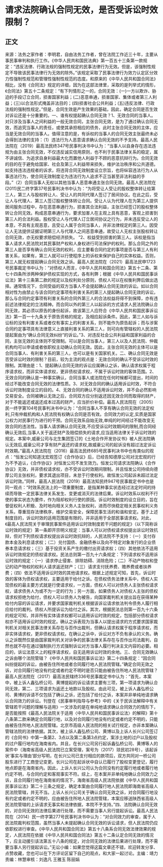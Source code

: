 # 请求法院确认合同无效，是否受诉讼时效限制？
## 正文
来源：法务之家作者：李明君，自由法务工作者，曾在法院工作近三十年，主要从事民事审判和执行工作。《中华人民共和国民法典》第一百五十三条第一款规定：“违反法律、行政法规的强制性规定的民事法律行为无效。但是，该强制性规定不导致该民事法律行为无效的除外。”该规定采取了民事法律行为效力认定区分效力性强制性规范和管理性强制性规范的态度。和原来的《中华人民共和国合同法》相比，没有《合同法》规定的详细，因为在这部法律里，采取的是列举式的情形，《合同法》第五十二条规定：“有下列情形之一的，合同无效：(一)一方以欺诈、胁迫的手段订立合同，损害国家利益；(二)恶意串通，损害国家、集体或者第三人利益；(三)以合法形式掩盖非法目的；(四)损害社会公共利益；(五)违反法律、行政法规的强制性规定。”但是，合同生效是产生效果的基础，因此，确定合同是否生效对诉讼还是十分重要的。一、谁有权提起确认合同无效？1、无效合同的当事人。对只涉及当事人之间利益的一般无效合同，主张合同无效，是为了通过确认合同无效，而追究当事人的责任，或使其承担相应的债务，此时主张合同无效的主体，应当是无效合同的当事人。值得注意的是，有诉权的当事人的合同无效主张最终未必会得到法律的支持：（1）违法行为人恶意请求确认合同无效的不予支持。最高人民法院在（2019）最高法民终347号民事判决书中认为：“当事人以自身存在违法违规为由主张合同无效，不仅违反诚实信用原则，也不利于民事法律关系的稳定，属不讲诚信、为追求自身利益最大化而置他人利益于不顾的恶意抗辩行为。合同无效的目的在于避免给国家、社会及第三人利益带来损失，维护法治秩序和公共道德。如支持违法违规者的诉求，将违背合同无效制度设立宗旨，也将纵容违法行为人从事违法行为，使合同无效制度沦为违法行为人追求不正当甚至非法利益的手段。”（2）合同当事人无权以其他当事人恶意串通主张合同无效。最高人民法院在 (2011)民二终字第37号民事判决书中认为：“为将受让人受让的股权整体转让给第三人，第三人与股权转让人、受让人的共同代理人签订了居间协议。在此之后，受让人与代理人、第三人签订股权整体转让合同。受让人认为代理人在为第三人提供居间服务过程中，存在恶意串通行为，损害其合法利益，主张已经签订的股权整体转让合同无效。构成恶意串通行为，要求加害人在主观上具有恶意，客观上损害到第三人的合法利益。股权受让人与代理人订立居间协议之行为，并未违反受让人的本意，不具有主观恶意，且受让人属于合同当事人，并非法律规定的第三人。因受让人无法提供证据证明第三人与代理人之间恶意串通，故受让人无权主张股权转让合同无效，亦无权要求赔偿经济损失。 ”2、权益受到损害的第三人。诉权是指当事人请求人民法院对其民事财产权和人身权进行司法保护的权利。那么合同之外的第三人是否享有确认合同无效的权利，应主要看合同约定的事项是否与第三人有利害关系，如果有，第三人就可以行使程序上的诉权来保护自己的实体权益。否则，第三人就无权提起确认合同无效之诉。最高人民法院在（2021）最高法民申1723号民事裁定书中认为：“对债权人而言，《中华人民共和国合同法》第五十二条、第七十四条所涉两种保护债权实现的方式，各有利弊；根据《中华人民共和国民事诉讼法》第十三条第二款的规定以及权利处分原则，债权人可以在权衡利弊后做出选择。通常情况下，合同受益的双方当事人不会提起确认合同无效的诉讼。如以合同相对性为由禁止与该合同约定事项有利害关系的第三人提起确认合同无效的诉讼，那么与合同约定事项有利害关系的合同外第三人的合法权益将得不到保障，亦有违前述法律规定的立法精神。而合同以外的第三人以起诉的方式请求人民法院确认合同无效，其必须以原告的身份起诉，故该第三人应符合《中华人民共和国民事诉讼法》第一百一十九条关于原告资格的规定，及相应起诉条件。因此，第三人如与诉讼标的没有利害关系或者仅有事实上的利害关系，则不能作为原告起诉；而与涉案合同约定事项具有法律意义上直接利害关系的第三人，则可向有管辖权的人民法院提起案由为“确认合同无效纠纷”的诉讼。”3、对违反社会公共利益和国家利益的合同，主张无效的主体则不受限制。可以是合同当事人，第三人以及人民法院、仲裁机构均可以申请或者依职权主动确认合同无效。因此，主张合同无效的主体可以是合同当事人、有利害关系的第三人，也可以是有关国家机关。二、确认合同无效是否受诉讼时效的限制？目前，较为主流的观点是：无效合同的确认不受诉讼时效的限制。其理由是：1、提起确认合同无效的诉讼应属确认之诉，确认请求权属于程序请求权，而非实体请求权，更非债权请求权，不属于诉讼时效的客体范围。2、无效合同的确认是一种事实确认，合同当事人或法院在任何时候都可提出，时间的经过不能改变合同无效的法律性质。3、对无效合同的确认适用诉讼时效，不符合诉讼时效制度设立的目的。4、无效合同的确认不适用诉讼时效，并不会必然影响交易安全。合同被确认无效之后，合同双方应分别返还因无效合同而取得的财产，对于不能返还或返还成本过高的财产，应当折价补偿。最高人民法院在（2005）民一终字第104号民事判决书中认为：“合同当事人不享有确认合同无效的法定权利,只有仲裁机构和人民法院有权确认合同是否有效。合同效力的认定,实质是国家公权力对民事行为进行的干预。合同无效系自始无效,单纯的时间经过不能改变无效合同的违法性。当事人请求确认合同无效,不应受诉讼时效期间的限制,而合同经确认无效后,当事人关于返还财产及赔偿损失的请求,应当适用法律关于诉讼时效的规定。本案中,威豪公司与北生集团签订的《土地合作开发协议书》被人民法院确认无效后,威豪公司才享有财产返还的请求权,故威豪公司的起诉没有超过法定诉讼时效期。”最高人民法院在（2016）最高法民终685号民事判决书中也有类似的观点：“恒发公司知道沈宏观签订《合作协议》后，已经告知德厚公司对沈宏观的行为不予追认，《合作协议》对恒发公司不发生效力。恒发公司请求法院确认《合作协议》无效，并非债权请求权，亦不受诉讼时效期间限制。并且恒发公司持续向德厚公司主张权利，要求其退出项目，未怠于行使权利。故恒发公司起诉未超过法定诉讼时效。”同样，最高人民法院（2019）最高法知民终947号民事裁定书中也是同一观点：“时效系民法上的一项重要制度，是指某种事实状态经过法定时间的持续而导致一定民事法律关系发生、变更或消灭的法律后果。诉讼时效系以权利不行使的事实状态为要件，作为阻却权利行使的原因。诉讼时效制度的设立目的，旨在督促权利人积极、及时地向相关义务人主张权利，进而尽快稳定相关民事权利义务关系，尊重现存法律秩序，维护交易安全，保障民事生活的和谐和安定。基于上述制度目的，诉讼时效的适用范围是有限的，并非适用于全部民事请求权。对此，《最高人民法院关于审理民事案件适用诉讼时效制度若干问题的规定》（以下简称诉讼时效的规定）第一条即开宗明义规定：当事人可以对债权请求权提出诉讼时效抗辩，但对下列债权请求权提出诉讼时效抗辩的，人民法院不予支持：（一）支付存款本金及利息请求权；（二）兑付国债、金融债券以及向不特定对象发行的企业债券本息请求权；（三）基于投资关系产生的缴付出资请求权；（四）其他依法不适用诉讼时效规定的债权请求权。民法总则第一百九十六条规定：下列请求权不适用诉讼时效的规定：（一）请求停止侵害、排除妨碍、消除危险；（二）不动产物权和登记的动产物权的权利人请求返还财产；（三）请求支付抚养费、赡养费或者扶养费；（四）依法不适用诉讼时效的其他请求权。根据上述规定可知，首先，诉讼时效的客体为债权请求权，主要适用于给付之诉。在债权债务法律关系中，债权人实现债权的最主要方式就是行使请求权，一方面，债权人可以对债务人主张债权请求权，请求债务人为或不为一定的行为；另一方面，如果债务人对债权人主张的债权请求权拒绝为给付，债权人可以债务人为被告，向国家裁判机关提出旨在获得某种给付内容的诉讼请求，并要求国家裁判机关根据该诉讼请求依法判令债务人履行相应给付的裁判。债权人所提诉讼为给付之诉。其次，根据民法总则第一百九十六条的规定可知，并非所有实体请求权都可以适用诉讼时效的规定，包括部分债权请求权亦不适用诉讼时效的规定。确认之诉表现为当事人以提出请求的方式要求国家裁判机关对相关民事法律关系存在与否作出裁判，但确认请求权属于程序请求权，而非实体请求权，更非债权请求权。在确认之诉中，诉讼对方不负有承认的义务。确认之诉既然仅是由国家裁判机关对诉争的民事法律关系存在与否作出司法裁判，自然也就不存在通过强制执行方式强制诉讼对方当事人履行判决主文内容的必要。相应的，诉讼法意义上的程序请求权，自无适用诉讼时效的余地。三、合同无效确认之诉由哪个法院管辖？《中华人民共和国民事诉讼法》第二十四条规定：“因合同纠纷提起的诉讼，由被告住所地或者合同履行地人民法院管辖。”确定合同无效之诉，对合同履行地没有约定或者约定不明时是否只能由被告住所地人民法院管辖？最高人民法院在（2017）最高法民辖终336号民事裁定书中认为：“首先，本案中，被上诉人鑫弘桥公司、黄博提起的诉讼请求主要有三项，第一项请求为确认合同无效，第二、三项请求为返还土地款以及股权。由此可见，被上诉人鑫弘桥公司、黄博的诉请不仅包括了确认之诉，还包括了给付之诉，本案并非单纯地请求确认合同效力的诉讼。刊登在《民事审判指导与参考》中的《关于民诉法解释中有关管辖若干问题的理解与适用》一文涉及的是在单纯地请求确认合同效力的情形下，是否能按照《最高人民法院关于适用〈中华人民共和国民事诉讼法〉的解释》第十八条第二款来确定合同履行地，以及对合同履行地没有约定或者约定不明的，只能由被告住所地人民法院管辖。北京市高级人民法院的相关试行规定，亦非本案确认管辖法院的法律依据。其次，被上诉人鑫弘桥公司、黄博以及上诉人长兴公司签订的《合同书》中第一条第2、3点以及第二条第3点约定，案涉土地的过户以及股权的过户履行地均在海南省内。并且，在长兴公司另行起诉鑫弘桥公司、黄博等人的案件中（海南省高级人民法院已立案受理，案号为（2017）琼民初28号），该起诉状‘事实与理由’部分写明，在长兴公司已支付相应的款项后，双方共同对一桥公司股东进行了工商登记变更。长兴公司在起诉状中自认已履行了股权变更登记，履行地点即是在海南省内。因此，上诉人长兴公司认为合同没有约定履行地或者履行地约定不明，与合同约定和客观事实不符。综上，在本案并非单纯地确认合同效力之诉，且合同履行地在海南省的情况下，海南省高级人民法院依据《中华人民共和国民事诉讼法》第二十三条之规定，确定本案由合同履行地人民法院即海南省高级人民法院管辖，并无不当。上诉人长兴公司关于确认合同无效之诉，对合同履行地没有约定或者约定不明的，应由被告住所地人民法院管辖，本案应移送陕西省高级人民法院管辖的上诉请求无事实和法律依据，本院不予支持。”四、法院确认合同无效的，对合同无效的法律后果进行处理，而不需要当事人另行提起诉讼。最高人民法院在（2014）民一终字第277号民事判决书中认为：“对合同效力的审查，属于人民法院裁判权范围，虽然当事人未提起确认合同无效的诉讼请求，但人民法院仍应依职权进行审查。《中华人民共和国合同法》第五十八条系合同无效法律效果的规定，人民法院在依据《中华人民共和国合同法》第五十二条认定合同无效的情况下，应主动援引该法第五十八条的规定，对合同无效的法律后果进行处理，而不需要当事人另行提起诉讼。”无讼小编：如果您觉得这篇文章还不错，欢迎转发分享、点赞收藏，您也可以在下方评论区留下自己的观点，和大家一起讨论。主编：靖力责编：林慧审核：刘逸凡 王雅玉 陈丽娟 